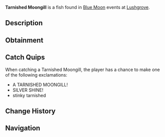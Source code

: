 {{FishInfobox
|image          = Tarnished Moongill.png
|rarity         = Mythical
|sea            = Second Sea
|location       = [[Blue Moon - Second Sea]]
|sublocation    = 
|sources        = Fishing Rod
|radar_location = 
|prog_speed     = +5
|xp             = 8500
|weather        = Windy
|time           = 
|season         = Winter
|bait           = Sapphire Krill
|base_weight    = 3.5
|base_value     = 2300
|weight_range   = 2.5
|base_chance    = 60
|base_resil     = 35
}}
'''Tarnished Moongill''' is a {{Rarity|Mythical}} fish found in [[Blue Moon]] events at [[Lushgrove]].

== Description ==
{{Description|A small fish with gills that shimmer like silver under moonlight.|Bestiary Entry}}

== Obtainment ==
{{Description|It glides where the winds carve the bog's surface.|Bestiary Hint}}
{{Fish Availability|
Blue Moon/Second Sea
|top_rods      = 
Steady Rod\267184.74\345731.02;
Frostfire Rod\257971.47\333809.27;
North-Star Rod\173882.12\328096.33;
Event Horizon Rod\170396.63\321519.58;
Astral Rod\170396.63\321519.58;
Training Rod\138734.11\282882.85;
Astralhook Rod\141623.9\455568.25;
Great Rod of Oscar\149107.62\453485.85;
Carrot Rod\128994.96\443867.01;
Fang of the Eclipse\121387.85\433234;
Free Spirit Rod\154955.2\428901.41;
Trident Rod\141382.67\299515.48;
Verdant Shear Rod\112434.16\403321.37;
Blazebringer Rod\108440.53\383199.67;
No-Life Rod\95080.41\267389.33;
Seraphic Rod\82086.84\263515.55;
Ethereal Prism Rod\81353.04\261496.53;
Challenger's Rod\78591.27\252105.91;
Rod Of The Forgotten Fang\77434.52\251258.04;
Depthseeker Rod\76529.02\244421.12;
Rod Of The Exalted One\75439.2\249742.45;
Volcanic Rod\73616.72\248320.68;
Avalanche Rod\73534.02\242076.6;
Rod Of The Depths\73527.17\249141.86;
Zeus Rod\73329.71\247558.64
|recommended   = Free Spirit Rod
}}

== Catch Quips ==
When catching a Tarnished Moongill, the player has a chance to make one of the following exclamations:
* A TARNISHED MOONGILL!
* SILVER SHINE!
* stinky tarnished

== Change History ==
{{Change History|{{subst:Current Version}}}}

== Navigation ==
{{Fish Navbox|Blue Moon - Second Sea}}